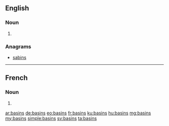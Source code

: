 ==English==

===Noun===
{{head|en|plural}}

# {{plural of|basin|lang=en}}

===Anagrams===
* [[sabins#English|sabins]]

----

==French==

===Noun===
{{head|fr|plural|g=?}}

# {{plural of|basin|lang=fr}}

[[ar:basins]]
[[de:basins]]
[[eo:basins]]
[[fr:basins]]
[[ku:basins]]
[[hu:basins]]
[[mg:basins]]
[[my:basins]]
[[simple:basins]]
[[sv:basins]]
[[ta:basins]]